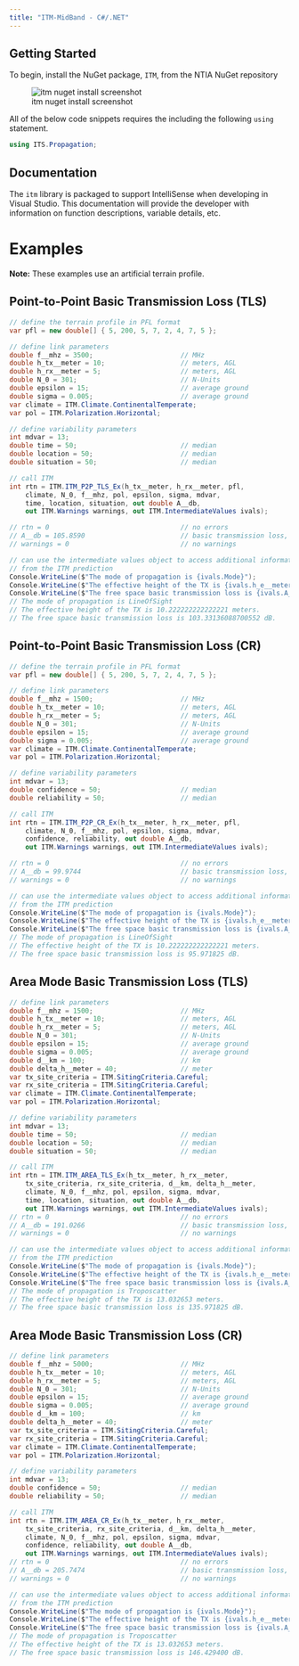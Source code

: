 ```yaml
---
title: "ITM-MidBand - C#/.NET"
---
```


## Getting Started

To begin, install the NuGet package, `ITM`, from the NTIA NuGet repository

![itm nuget install screenshot](images/nuget_itm.png)

All of the below code snippets requires the including the following `using` statement.

```csharp
using ITS.Propagation;
```

## Documentation

The `itm` library is packaged to support IntelliSense when developing in Visual Studio.  This documentation will provide the developer with information on function descriptions, variable details, etc.

# Examples

**Note:** These examples use an artificial terrain profile.

## Point-to-Point Basic Transmission Loss (TLS)

```csharp
// define the terrain profile in PFL format
var pfl = new double[] { 5, 200, 5, 7, 2, 4, 7, 5 };

// define link parameters
double f__mhz = 3500;                      // MHz
double h_tx__meter = 10;                   // meters, AGL
double h_rx__meter = 5;                    // meters, AGL
double N_0 = 301;                          // N-Units
double epsilon = 15;                       // average ground
double sigma = 0.005;                      // average ground
var climate = ITM.Climate.ContinentalTemperate;
var pol = ITM.Polarization.Horizontal;

// define variability parameters
int mdvar = 13;
double time = 50;                          // median
double location = 50;                      // median
double situation = 50;                     // median

// call ITM
int rtn = ITM.ITM_P2P_TLS_Ex(h_tx__meter, h_rx__meter, pfl,
    climate, N_0, f__mhz, pol, epsilon, sigma, mdvar,
    time, location, situation, out double A__db, 
    out ITM.Warnings warnings, out ITM.IntermediateValues ivals);

// rtn = 0                                 // no errors
// A__db = 105.8590                        // basic transmission loss, in dB
// warnings = 0                            // no warnings

// can use the intermediate values object to access additional information
// from the ITM prediction
Console.WriteLine($"The mode of propagation is {ivals.Mode}");
Console.WriteLine($"The effective height of the TX is {ivals.h_e__meter[0]} meters");
Console.WriteLine($"The free space basic transmission loss is {ivals.A_fs__db} dB");
// The mode of propagation is LineOfSight
// The effective height of the TX is 10.222222222222221 meters.
// The free space basic transmission loss is 103.33136088700552 dB.
```

## Point-to-Point Basic Transmission Loss (CR)

```csharp
// define the terrain profile in PFL format
var pfl = new double[] { 5, 200, 5, 7, 2, 4, 7, 5 };

// define link parameters
double f__mhz = 1500;                      // MHz
double h_tx__meter = 10;                   // meters, AGL
double h_rx__meter = 5;                    // meters, AGL
double N_0 = 301;                          // N-Units
double epsilon = 15;                       // average ground
double sigma = 0.005;                      // average ground
var climate = ITM.Climate.ContinentalTemperate;
var pol = ITM.Polarization.Horizontal;

// define variability parameters
int mdvar = 13;
double confidence = 50;                    // median
double reliability = 50;                   // median

// call ITM
int rtn = ITM.ITM_P2P_CR_Ex(h_tx__meter, h_rx__meter, pfl,
    climate, N_0, f__mhz, pol, epsilon, sigma, mdvar,
    confidence, reliability, out double A__db, 
    out ITM.Warnings warnings, out ITM.IntermediateValues ivals);

// rtn = 0                                 // no errors
// A__db = 99.9744                         // basic transmission loss, in dB
// warnings = 0                            // no warnings

// can use the intermediate values object to access additional information
// from the ITM prediction
Console.WriteLine($"The mode of propagation is {ivals.Mode}");
Console.WriteLine($"The effective height of the TX is {ivals.h_e__meter[0]} meters");
Console.WriteLine($"The free space basic transmission loss is {ivals.A_fs__db} dB");
// The mode of propagation is LineOfSight
// The effective height of the TX is 10.222222222222221 meters.
// The free space basic transmission loss is 95.971825 dB.
```

## Area Mode Basic Transmission Loss (TLS)

```csharp
// define link parameters
double f__mhz = 1500;                      // MHz
double h_tx__meter = 10;                   // meters, AGL
double h_rx__meter = 5;                    // meters, AGL
double N_0 = 301;                          // N-Units
double epsilon = 15;                       // average ground
double sigma = 0.005;                      // average ground
double d__km = 100;                        // km
double delta_h__meter = 40;                // meter
var tx_site_criteria = ITM.SitingCriteria.Careful;
var rx_site_criteria = ITM.SitingCriteria.Careful;
var climate = ITM.Climate.ContinentalTemperate;
var pol = ITM.Polarization.Horizontal;

// define variability parameters
int mdvar = 13;
double time = 50;                          // median
double location = 50;                      // median
double situation = 50;                     // median

// call ITM
int rtn = ITM.ITM_AREA_TLS_Ex(h_tx__meter, h_rx__meter,
    tx_site_criteria, rx_site_criteria, d__km, delta_h__meter,
    climate, N_0, f__mhz, pol, epsilon, sigma, mdvar,
    time, location, situation, out double A__db,
    out ITM.Warnings warnings, out ITM.IntermediateValues ivals);
// rtn = 0                                 // no errors
// A__db = 191.0266                        // basic transmission loss, in dB
// warnings = 0                            // no warnings

// can use the intermediate values object to access additional information
// from the ITM prediction
Console.WriteLine($"The mode of propagation is {ivals.Mode}");
Console.WriteLine($"The effective height of the TX is {ivals.h_e__meter[0]} meters.");
Console.WriteLine($"The free space basic transmission loss is {ivals.A_fs__db} dB.");
// The mode of propagation is Troposcatter
// The effective height of the TX is 13.032653 meters.
// The free space basic transmission loss is 135.971825 dB.
```

## Area Mode Basic Transmission Loss (CR)

```csharp
// define link parameters
double f__mhz = 5000;                      // MHz
double h_tx__meter = 10;                   // meters, AGL
double h_rx__meter = 5;                    // meters, AGL
double N_0 = 301;                          // N-Units
double epsilon = 15;                       // average ground
double sigma = 0.005;                      // average ground
double d__km = 100;                        // km
double delta_h__meter = 40;                // meter
var tx_site_criteria = ITM.SitingCriteria.Careful;
var rx_site_criteria = ITM.SitingCriteria.Careful;
var climate = ITM.Climate.ContinentalTemperate;
var pol = ITM.Polarization.Horizontal;

// define variability parameters
int mdvar = 13;
double confidence = 50;                    // median
double reliability = 50;                   // median

// call ITM
int rtn = ITM.ITM_AREA_CR_Ex(h_tx__meter, h_rx__meter,
    tx_site_criteria, rx_site_criteria, d__km, delta_h__meter,
    climate, N_0, f__mhz, pol, epsilon, sigma, mdvar,
    confidence, reliability, out double A__db,
    out ITM.Warnings warnings, out ITM.IntermediateValues ivals);
// rtn = 0                                 // no errors
// A__db = 205.7474                        // basic transmission loss, in dB
// warnings = 0                            // no warnings

// can use the intermediate values object to access additional information
// from the ITM prediction
Console.WriteLine($"The mode of propagation is {ivals.Mode}");
Console.WriteLine($"The effective height of the TX is {ivals.h_e__meter[0]} meters.");
Console.WriteLine($"The free space basic transmission loss is {ivals.A_fs__db} dB.");
// The mode of propagation is Troposcatter
// The effective height of the TX is 13.032653 meters.
// The free space basic transmission loss is 146.429400 dB.
```